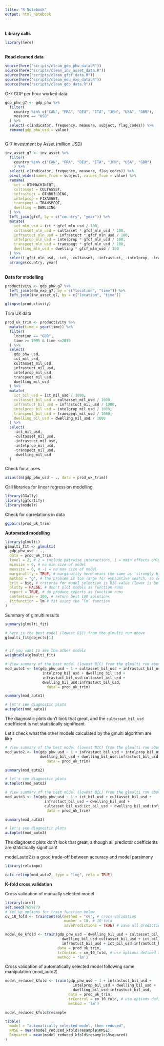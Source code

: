 ```yaml
---
title: "R Notebook"
output: html_notebook
---
```



<br>
__Library calls__
```r
library(here)
```

<br>
__Read cleaned data__
```r
source(here("scripts/clean_gdp_phw_data.R"))
source(here("scripts/clean_inv_asset_data.R"))
source(here("scripts/clean_gfcf_data.R"))
source(here("scripts/clean_edu_exp_data.R"))
source(here("scripts/clean_gdp_data.R"))
```



G-7 GDP per hour worked data
```r
gdp_phw_g7 <- gdp_phw %>% 
  filter(
    country %in% c("CAN", "FRA", "DEU", "ITA", "JPN", "USA", "GBR"),
    measure == "USD"
  ) %>% 
  select(-c(indicator, frequency, measure, subject, flag_codes)) %>% 
  rename(gdp_phw_usd = value) 
  
```


G-7 investment by Asset (million USD)
```r
inv_asset_g7 <- inv_asset %>%
  filter(
    country %in% c("CAN", "FRA", "DEU", "ITA", "JPN", "USA", "GBR")
    ) %>% 
  select(-c(indicator, frequency, measure, flag_codes)) %>% 
  pivot_wider(names_from = subject, values_from = value) %>% 
  rename(
    ict = OTHMACHINEQT,
    cultasset = CULTASSET,
    infrastuct = OTHBUILDING,
    intelprop = FIXASSET,
    transpeqt = TRANSPEQT,
    dwelling = DWELLING
  ) %>% 
  left_join(gfcf, by = c("country", "year")) %>% 
  mutate(
    ict_mln_usd = ict * gfcf_mln_usd / 100,
    cultasset_mln_usd = cultasset * gfcf_mln_usd / 100,
    infrastuct_mln_usd = infrastuct * gfcf_mln_usd / 100,
    intelprop_mln_usd = intelprop * gfcf_mln_usd / 100,
    transpeqt_mln_usd = transpeqt * gfcf_mln_usd / 100,
    dwelling_mln_usd = dwelling * gfcf_mln_usd / 100
  ) %>% 
  select(-gfcf_mln_usd, -ict, -cultasset, -infrastuct, -intelprop, -transpeqt, -dwelling) %>% 
  arrange(country, year)
```


<br>
__Data for modelling__
```r
productivity <- gdp_phw_g7 %>% 
  left_join(edu_exp_g7, by = c("location", "time")) %>% 
  left_join(inv_asset_g7, by = c("location", "time")) 

glimpse(productivity)
```

Trim UK data
```r
prod_uk_trim <- productivity %>% 
  mutate(time = year(time)) %>%
  filter(
    location == "GBR",
    time >= 1995 & time <=2019
  ) %>% 
  select(
    gdp_phw_usd, 
    ict_mil_usd,
    cultasset_mil_usd,
    infrastuct_mil_usd,
    intelprop_mil_usd,
    transpeqt_mil_usd,
    dwelling_mil_usd
  ) %>% 
  mutate(
    ict_bil_usd = ict_mil_usd / 1000,
    cultasset_bil_usd = cultasset_mil_usd / 1000,
    infrastuct_bil_usd = infrastuct_mil_usd / 1000,
    intelprop_bil_usd = intelprop_mil_usd / 1000,
    transpeqt_bil_usd = transpeqt_mil_usd / 1000,
    dwelling_bil_usd = dwelling_mil_usd / 1000
  ) %>% 
  select(
    -ict_mil_usd,
    -cultasset_mil_usd,
    -infrastuct_mil_usd,
    -intelprop_mil_usd,
    -transpeqt_mil_usd,
    -dwelling_mil_usd
  )
```



Check for aliases
```r
alias(lm(gdp_phw_usd ~ ., data = prod_uk_trim))
```


Call libraries for linear regression modelling 
```r
library(GGally)
library(ggfortify)
library(modelr)
```


Check for correlations in data
```r
ggpairs(prod_uk_trim)
```

#################################################################################################################################
#################################################################################################################################


__Automated modelling__

```r
library(glmulti)
glmulti_fit <- glmulti(
  gdp_phw_usd ~ ., 
  data = prod_uk_trim,
  level = 2, # 2 = include pairwise interactions, 1 = main effects only (main effect = no pairwise interactions)
  minsize = 0, # no min size of model
  maxsize = 6, # -1 = no max size of model
  marginality = TRUE, # marginality here means the same as 'strongly hierarchical' interactions, i.e. include pairwise interactions only if both predictors present in the model as main effects.
  method = "g", # the problem is too large for exhaustive search, so search using a genetic algorithm
  crit = bic, # criteria for model selection is BIC value (lower is better)
  plotty = FALSE, # don't plot models as function runs
  report = TRUE, # do produce reports as function runs
  confsetsize = 100, # return best 100 solutions
  fitfunction = lm # fit using the `lm` function
)
```
Summary of glmulti results
```r
summary(glmulti_fit)
```

```r
# here is the best model (lowest BIC) from the glmulti run above
glmulti_fit@objects[1]


# if you want to see the other models
weightable(glmulti_fit)
```

```r
# View summary of the best model (lowest BIC) from the glmulti run above
mod_auto1 <- lm(gdp_phw_usd ~ 1 + cultasset_bil_usd + infrastuct_bil_usd +
                 intelprop_bil_usd + dwelling_bil_usd + 
                 infrastuct_bil_usd:cultasset_bil_usd + 
                 dwelling_bil_usd:infrastuct_bil_usd,
                   data = prod_uk_trim)

summary(mod_auto1)
```

```r
# let's see diagnostic plots
autoplot(mod_auto1)
```
The diagnostic plots don't look that great, and the `cultasset_bil_usd` coefficient is not statistically significant

Let's check what the other models calculated by the gmulti algorithm are like


```r
# View summary of the best model (lowest BIC) from the glmulti run above
mod_auto2 <- lm(gdp_phw_usd ~ 1 + infrastuct_bil_usd + intelprop_bil_usd +
                dwelling_bil_usd + dwelling_bil_usd:infrastuct_bil_usd,
                   data = prod_uk_trim)

summary(mod_auto2)
```

```r
# let's see diagnostic plots
autoplot(mod_auto2)
```


```r
# View summary of the best model (lowest BIC) from the glmulti run above
mod_auto3 <- lm(gdp_phw_usd ~ 1 + ict_bil_usd + cultasset_bil_usd +
                  infrastuct_bil_usd + dwelling_bil_usd + 
                  cultasset_bil_usd:ict_bil_usd + dwelling_bil_usd:infrastuct_bil_usd,
                   data = prod_uk_trim)

summary(mod_auto3)
```

```r
# let's see diagnostic plots
autoplot(mod_auto3)
```
The diagnostic plots don't look that great, although all predictor coefficients are statistically significant

model_auto2 is a good trade-off between accuracy and model parsimony

#################################################################################################################################


```r
library(relaimpo)

calc.relimp(mod_auto2, type = "lmg", rela = TRUE)
```



#################################################################################################################################
#################################################################################################################################

__K-fold cross validation__

Cross validation of manually selected model
```r
library(caret)
set.seed(765977)
# set up options for train function below
cv_10_fold <- trainControl(method = "cv", # cross-validation
                           number = 10, # 10-fold
                           savePredictions = TRUE) # save all predictions

model_6e_kfold <- train(gdp_phw_usd ~ dwelling_bil_usd + cultasset_bil_usd +
                          dwelling_bil_usd:cultasset_bil_usd + ict_bil_usd + 
                          infrastuct_bil_usd + ict_bil_usd:infrastuct_bil_usd,
                        data = prod_uk_trim,
                        trControl = cv_10_fold, # use options defined above
                        method = 'lm')
```

Cross validation of automatically selected model following some manipulation (mod_auto2)
```r
model_reduced_kfold <- train(gdp_phw_usd ~ 1 + infrastuct_bil_usd +
                               intelprop_bil_usd + dwelling_bil_usd + 
                               dwelling_bil_usd:infrastuct_bil_usd,
                             data = prod_uk_trim,
                             trControl = cv_10_fold, # use options defined above
                             method = 'lm')
```


```r
model_reduced_kfold$resample
```

```r
tibble(
  model = "automatically selected model, then reduced",
  RMSE = mean(model_reduced_kfold$resample$RMSE),
  Rsquared = mean(model_reduced_kfold$resample$Rsquared)
)
```






##############################################################################################################################
##############################################################################################################################
##############################################################################################################################
##############################################################################################################################
##############################################################################################################################
##############################################################################################################################
##############################################################################################################################
##############################################################################################################################
##############################################################################################################################
##############################################################################################################################
##############################################################################################################################
##############################################################################################################################
##############################################################################################################################
##############################################################################################################################
##############################################################################################################################





#################################################################################################################################
#################################################################################################################################
#################################################################################################################################


#################################################################################################################################
#################################################################################################################################
#################################################################################################################################


#################################################################################################################################
#################################################################################################################################
#################################################################################################################################


#################################################################################################################################
#################################################################################################################################
#################################################################################################################################


#################################################################################################################################
#################################################################################################################################
#################################################################################################################################













































